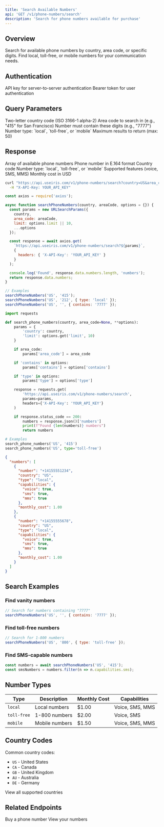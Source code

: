 ```yaml
---
title: 'Search Available Numbers'
api: 'GET /v1/phone-numbers/search'
description: 'Search for phone numbers available for purchase'
---
```


## Overview

Search for available phone numbers by country, area code, or specific digits. Find local, toll-free, or mobile numbers for your communication needs.

## Authentication

<ParamField header="X-API-Key" type="string">
  API key for server-to-server authentication
</ParamField>

<ParamField header="Authorization" type="string">
  Bearer token for user authentication
</ParamField>

## Query Parameters

<ParamField query="country" type="string" required>
  Two-letter country code (ISO 3166-1 alpha-2)
</ParamField>

<ParamField query="area_code" type="string">
  Area code to search in (e.g., "415" for San Francisco)
</ParamField>

<ParamField query="contains" type="string">
  Number must contain these digits (e.g., "7777")
</ParamField>

<ParamField query="type" type="string">
  Number type: `local`, `toll-free`, or `mobile`
</ParamField>

<ParamField query="limit" type="integer" default={10}>
  Maximum results to return (max: 50)
</ParamField>

## Response

<ResponseField name="numbers" type="array">
  Array of available phone numbers

  <Expandable title="Phone number properties">
    <ResponseField name="number" type="string">
      Phone number in E.164 format
    </ResponseField>
    <ResponseField name="country" type="string">
      Country code
    </ResponseField>
    <ResponseField name="type" type="string">
      Number type: `local`, `toll-free`, or `mobile`
    </ResponseField>
    <ResponseField name="capabilities" type="object">
      Supported features (voice, SMS, MMS)
    </ResponseField>
    <ResponseField name="monthly_cost" type="number">
      Monthly cost in USD
    </ResponseField>
  </Expandable>
</ResponseField>

<RequestExample>

```bash cURL
curl "https://api.useiris.com/v1/phone-numbers/search?country=US&area_code=415&limit=10" \
  -H "X-API-Key: YOUR_API_KEY"
```

```javascript Node.js
const axios = require('axios');

async function searchPhoneNumbers(country, areaCode, options = {}) {
  const params = new URLSearchParams({
    country,
    area_code: areaCode,
    limit: options.limit || 10,
    ...options
  });

  const response = await axios.get(
    `https://api.useiris.com/v1/phone-numbers/search?${params}`,
    {
      headers: { 'X-API-Key': 'YOUR_API_KEY' }
    }
  );

  console.log('Found', response.data.numbers.length, 'numbers');
  return response.data.numbers;
}

// Examples
searchPhoneNumbers('US', '415');
searchPhoneNumbers('US', '212', { type: 'local' });
searchPhoneNumbers('US', '', { contains: '7777' });
```

```python Python
import requests

def search_phone_numbers(country, area_code=None, **options):
    params = {
        'country': country,
        'limit': options.get('limit', 10)
    }

    if area_code:
        params['area_code'] = area_code

    if 'contains' in options:
        params['contains'] = options['contains']

    if 'type' in options:
        params['type'] = options['type']

    response = requests.get(
        'https://api.useiris.com/v1/phone-numbers/search',
        params=params,
        headers={'X-API-Key': 'YOUR_API_KEY'}
    )

    if response.status_code == 200:
        numbers = response.json()['numbers']
        print(f"Found {len(numbers)} numbers")
        return numbers

# Examples
search_phone_numbers('US', '415')
search_phone_numbers('US', type='toll-free')
```

</RequestExample>

<ResponseExample>

```json Success Response (200)
{
  "numbers": [
    {
      "number": "+14155551234",
      "country": "US",
      "type": "local",
      "capabilities": {
        "voice": true,
        "sms": true,
        "mms": true
      },
      "monthly_cost": 1.00
    },
    {
      "number": "+14155555678",
      "country": "US",
      "type": "local",
      "capabilities": {
        "voice": true,
        "sms": true,
        "mms": true
      },
      "monthly_cost": 1.00
    }
  ]
}
```

</ResponseExample>

## Search Examples

### Find vanity numbers

```javascript
// Search for numbers containing "7777"
searchPhoneNumbers('US', '', { contains: '7777' });
```

### Find toll-free numbers

```javascript
// Search for 1-800 numbers
searchPhoneNumbers('US', '800', { type: 'toll-free' });
```

### Find SMS-capable numbers

```javascript
const numbers = await searchPhoneNumbers('US', '415');
const smsNumbers = numbers.filter(n => n.capabilities.sms);
```

## Number Types

| Type | Description | Monthly Cost | Capabilities |
|------|-------------|--------------|--------------|
| `local` | Local numbers | $1.00 | Voice, SMS, MMS |
| `toll-free` | 1-800 numbers | $2.00 | Voice, SMS |
| `mobile` | Mobile numbers | $1.50 | Voice, SMS, MMS |

## Country Codes

Common country codes:
- `US` - United States
- `CA` - Canada
- `GB` - United Kingdom
- `AU` - Australia
- `DE` - Germany

<Card title="Full Country List" icon="globe" href="/concepts/phone-numbers">
  View all supported countries
</Card>

## Related Endpoints

<CardGroup cols={2}>
  <Card title="Purchase Number" icon="cart-shopping" href="/api-reference/phone-numbers/purchase">
    Buy a phone number
  </Card>
  <Card title="List Numbers" icon="list" href="/api-reference/phone-numbers/list">
    View your numbers
  </Card>
</CardGroup>

